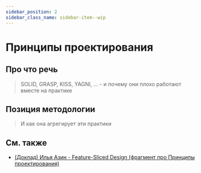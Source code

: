 ```yaml
---
sidebar_position: 2
sidebar_class_name: sidebar-item--wip
---
```



# Принципы проектирования

<WIP ticket="59" />

## Про что речь

> SOLID, GRASP, KISS, YAGNI, ... - и почему они плохо работают вместе на практике

## Позиция методологии

> И как она агрегирует эти практики

## См. также

- [(Доклад) Илья Азин - Feature-Sliced Design (фрагмент про Принципы проектирования)](https://youtu.be/SnzPAr_FJ7w?t=380)
